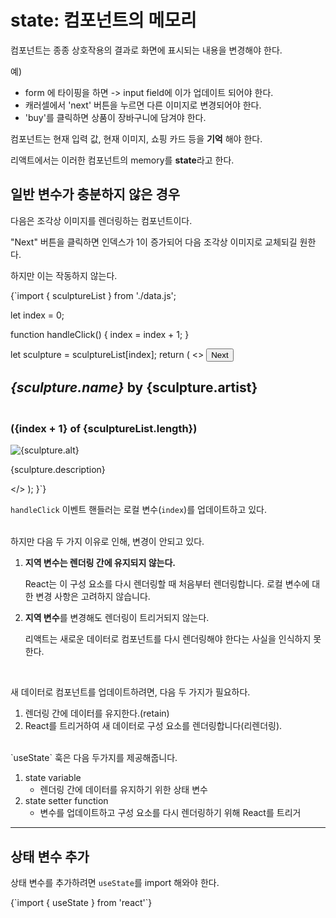 
# state: 컴포넌트의 메모리

컴포넌트는 종종 상호작용의 결과로 화면에 표시되는 내용을 변경해야 한다.

예)

- form 에 타이핑을 하면 -> input field에 이가 업데이트 되어야 한다.
- 캐러셀에서 'next' 버튼을 누르면 다른 이미지로 변경되어야 한다.
- 'buy'를 클릭하면 상품이 장바구니에 담겨야 한다.

컴포넌트는 현재 입력 값, 현재 이미지, 쇼핑 카드 등을 **기억** 해야 한다.

리액트에서는 이러한 컴포넌트의 memory를 **state**라고 한다.

## 일반 변수가 충분하지 않은 경우

다음은 조각상 이미지를 렌더링하는 컴포넌트이다.

"Next" 버튼을 클릭하면 인덱스가 1이 증가되어 다음 조각상 이미지로 교체되길 원한다.

하지만 이는 작동하지 않는다.

<CodeBlock lang='javascript'>
{`import { sculptureList } from './data.js';

  let index = 0;

  function handleClick() {
    index = index + 1;
  }

  let sculpture = sculptureList[index];
  return (
    <>
      <button onClick={handleClick}>
        Next
      </button>
      <h2>
        <i>{sculpture.name} </i> 
        by {sculpture.artist}
      </h2>
      <h3>  
        ({index + 1} of {sculptureList.length})
      </h3>
      <img 
        src={sculpture.url} 
        alt={sculpture.alt}
      />
      <p>
        {sculpture.description}
      </p>
    </>
  );
}`}
</CodeBlock>

`handleClick` 이벤트 핸들러는 로컬 변수(`index`)를 업데이트하고 있다.

<br/>
하지만 다음 두 가지 이유로 인해, 변경이 안되고 있다.
<br/>

1. **지역 변수는 렌더링 간에 유지되지 않는다.**

    React는 이 구성 요소를 다시 렌더링할 때 처음부터 렌더링합니다. 로컬 변수에 대한 변경 사항은 고려하지 않습니다.

2. **지역 변수**를 변경해도 렌더링이 트리거되지 않는다. 

    리액트는 새로운 데이터로 컴포넌트를 다시 렌더링해야 한다는 사실을 인식하지 못한다.

<br/>

새 데이터로 컴포넌트를 업데이트하려면, 다음 두 가지가 필요하다.
<br/>
1. 렌더링 간에 데이터를 유지한다.(retain)
2. React를 트리거하여 새 데이터로 구성 요소를 렌더링합니다(리렌더링).

<br/>
`useState` 훅은 다음 두가지를 제공해줍니다.

1. state variable
    - 렌더링 간에 데이터를 유지하기 위한 상태 변수
2. state setter function
    - 변수를 업데이트하고 구성 요소를 다시 렌더링하기 위해 React를 트리거

- - -
## 상태 변수 추가

상태 변수를 추가하려면 `useState`를 import 해와야 한다.

<CodeBlock lang='javascript'>
{`import { useState } from 'react'`}
</CodeBlock>